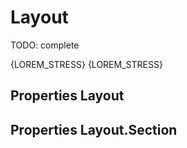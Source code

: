 


<Meta title="Components/Layout" component={Layout} />

# Layout

TODO: complete

<Preview>
  <Story name="default" parameters={{ decorators: [withKnobs, withA11y] }}>
    <Layout
      appearance={select("Appearance", [
        "fluid",
        "centered",
        "halves",
        "aside",
      ])}
    >
      <Layout.Section isMain={boolean("isMain", false)}>
        <Card title={text("Left column card title", "Left column card title")}><Text>{LOREM_STRESS}</Text></Card>
      </Layout.Section>
      <Layout.Section>
        <Card title={text("Right column card title", "Right column card title")}><Text>{LOREM_STRESS}</Text></Card>
      </Layout.Section>
    </Layout>
  </Story>
</Preview>

## Properties Layout

<Props of={Layout} />

## Properties Layout.Section

<Props of={Layout.Section.type} />
